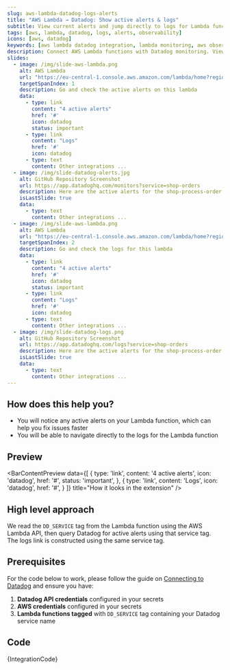 ```yaml
---
slug: aws-lambda-datadog-logs-alerts
title: "AWS Lambda → Datadog: Show active alerts & logs"
subtitle: View current alerts and jump directly to logs for Lambda functions
tags: [aws, lambda, datadog, logs, alerts, observability]
icons: [aws, datadog]
keywords: [aws lambda datadog integration, lambda monitoring, aws observability, lambda alerts, datadog lambda]
description: Connect AWS Lambda functions with Datadog monitoring. View active alerts, logs, and performance metrics for your Lambda functions directly from AWS console.
slides:
  - image: /img/slide-aws-lambda.png
    alt: AWS Lambda
    url: "https://eu-central-1.console.aws.amazon.com/lambda/home?region=eu-central-1#/functions/shop-order-processing?tab=code"
    targetSpanIndex: 1
    description: Go and check the active alerts on this lambda
    data:
      - type: link
        content: "4 active alerts"
        href: '#'
        icon: datadog
        status: important
      - type: link
        content: "Logs"
        href: '#'
        icon: datadog
      - type: text
        content: Other integrations ...
  - image: /img/slide-datadog-alerts.jpg
    alt: GitHub Repository Screenshot
    url: https://app.datadoghq.com/monitors?service=shop-orders
    description: Here are the active alerts for the shop-process-order lambda
    isLastSlide: true
    data:
      - type: text
        content: Other integrations ...
  - image: /img/slide-aws-lambda.png
    alt: AWS Lambda
    url: "https://eu-central-1.console.aws.amazon.com/lambda/home?region=eu-central-1#/functions/shop-order-processing?tab=code"
    targetSpanIndex: 2
    description: Go and check the logs for this lambda
    data:
      - type: link
        content: "4 active alerts"
        href: '#'
        icon: datadog
        status: important
      - type: link
        content: "Logs"
        href: '#'
        icon: datadog
      - type: text
        content: Other integrations ...
  - image: /img/slide-datadog-logs.png
    alt: GitHub Repository Screenshot
    url: https://app.datadoghq.com/logs?service=shop-orders
    description: Here are the active alerts for the shop-process-order lambda
    isLastSlide: true
    data:
      - type: text
        content: Other integrations ...
---
```



<Slideshow slides={frontMatter.slides} />

## How does this help you?

* You will notice any active alerts on your Lambda function, which can help you fix issues faster
* You will be able to navigate directly to the logs for the Lambda function

## Preview

<BarContentPreview data={[
    {
      type: 'link',
      content: '4 active alerts',
      icon: 'datadog',
      href: '#',
      status: 'important',
    },
    {
      type: 'link',
      content: 'Logs',
      icon: 'datadog',
      href: '#',
    }
  ]} title="How it looks in the extension" />

## High level approach
We read the `DD_SERVICE` tag from the Lambda function using the AWS Lambda API, then query Datadog for active alerts using that service tag. The logs link is constructed using the same service tag.

## Prerequisites
For the code below to work, please follow the guide on [Connecting to Datadog](/docs/recipes/connecting-to-datadog) and ensure you have:

1. **Datadog API credentials** configured in your secrets
2. **AWS credentials** configured in your secrets  
3. **Lambda functions tagged** with `DD_SERVICE` tag containing your Datadog service name

## Code
<CodeBlock language="javascript" title="aws-lambda-datadog-logs-alerts.integration.example.js">
{IntegrationCode}
</CodeBlock>

